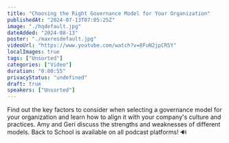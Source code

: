 ```yaml
---
title: "Choosing the Right Governance Model for Your Organization"
publishedAt: "2024-07-13T07:05:25Z"
image: "./hqdefault.jpg"
dateAdded: "2024-08-13"
poster: "./maxresdefault.jpg"
videoUrl: "https://www.youtube.com/watch?v=8FuN2jpCR5Y"
localImages: true
tags: ["Unsorted"]
categories: ["Video"]
duration: "0:00:55"
privacyStatus: "undefined"
draft: true
speakers: ["Unsorted"]
---
```

Find out the key factors to consider when selecting a governance model for your organization and learn how to align it with your company's culture and practices. Amy and Geri discuss the strengths and weaknesses of different models.
Back to School is available on all podcast platforms! 🔊
